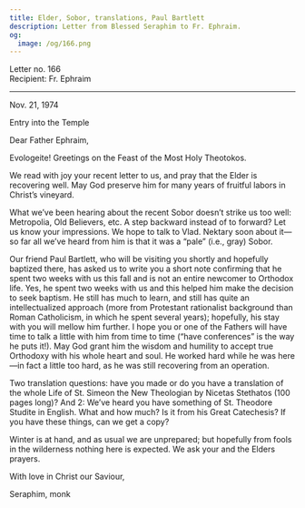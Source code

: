 ```yaml
---
title: Elder, Sobor, translations, Paul Bartlett
description: Letter from Blessed Seraphim to Fr. Ephraim.
og:
  image: /og/166.png
---
```


<div style={{textAlign:'right', fontFamily:'monospace'}}>Letter no. 166</div>
<div style={{textAlign:'left', fontFamily:'monospace'}}>Recipient: Fr. Ephraim</div>

---

Nov. 21, 1974

Entry into the Temple

Dear Father Ephraim,

Evologeite! Greetings on the Feast of the Most Holy Theotokos.

We read with joy your recent letter to us, and pray that the Elder is recovering well. May God preserve him for many years of fruitful labors in Christ’s vineyard.

What we’ve been hearing about the recent Sobor doesn’t strike us too well: Metropolia, Old Believers, etc. A step backward instead of to forward? Let us know your impressions. We hope to talk to Vlad. Nektary soon about it—so far all we’ve heard from him is that it was a “pale” (i.e., gray) Sobor.

Our friend Paul Bartlett, who will be visiting you shortly and hopefully baptized there, has asked us to write you a short note confirming that he spent two weeks with us this fall and is not an entire newcomer to Orthodox life. Yes, he spent two weeks with us and this helped him make the decision to seek baptism. He still has much to learn, and still has quite an intellectualized approach (more from Protestant rationalist background than Roman Catholicism, in which he spent several years); hopefully, his stay with you will mellow him further. I hope you or one of the Fathers will have time to talk a little with him from time to time (“have conferences” is the way he puts it!). May God grant him the wisdom and humility to accept true Orthodoxy with his whole heart and soul. He worked hard while he was here—in fact a little too hard, as he was still recovering from an operation.

Two translation questions: have you made or do you have a translation of the whole Life of St. Simeon the New Theologian by Nicetas Stethatos (100 pages long)? And 2: We’ve heard you have something of St. Theodore Studite in English. What and how much? Is it from his Great Catechesis? If you have these things, can we get a copy?

Winter is at hand, and as usual we are unprepared; but hopefully from fools in the wilderness nothing here is expected. We ask your and the Elders prayers.

With love in Christ our Saviour,

Seraphim, monk